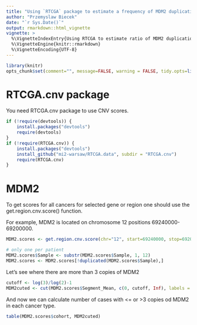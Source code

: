 ```yaml
---
title: "Using `RTCGA` package to estimate a frequency of MDM2 duplications based on CNV data"
author: "Przemyslaw Biecek"
date: "`r Sys.Date()`"
output: rmarkdown::html_vignette
vignette: >
  %\VignetteIndexEntry{Using RTCGA to estimate ratio of MDM2 duplications}
  %\VignetteEngine{knitr::rmarkdown}
  %\VignetteEncoding{UTF-8}
---
```


```r
library(knitr)
opts_chunk$set(comment="", message=FALSE, warning = FALSE, tidy.opts=list(keep.blank.line=TRUE, width.cutoff=150),options(width=150), cache=TRUE)
```

# RTCGA.cnv package

You need RTCGA.cnv package to use CNV scores.

```r
if (!require(devtools)) {
    install.packages("devtools")
    require(devtools)
}
if (!require(RTCGA.cnv)) {
    install.packages("devtools")
    install_github("mi2-warsaw/RTCGA.data", subdir = "RTCGA.cnv")
    require(RTCGA.cnv)
}
```


# MDM2

To get scores for all cancers for selected gene or region one should use
the get.region.cnv.score() function.

For example, MDM2 is located on chromosome 12 positions 69240000-69200000.

```r
MDM2.scores <- get.region.cnv.score(chr="12", start=69240000, stop=69200000)

# only one per patient
MDM2.scores$Sample <- substr(MDM2.scores$Sample, 1, 12)
MDM2.scores <- MDM2.scores[!duplicated(MDM2.scores$Sample),]
```

Let's see where there are more than 3 copies of MDM2

```r
cutoff <- log(3)/log(2)-1
MDM2cuted <- cut(MDM2.scores$Segment_Mean, c(0, cutoff, Inf), labels = c("<= 3", "> 3"))
```

And now we can calculate number of cases with <= or >3 copies od MDM2 in each cancer type.

```r
table(MDM2.scores$cohort, MDM2cuted)
```
